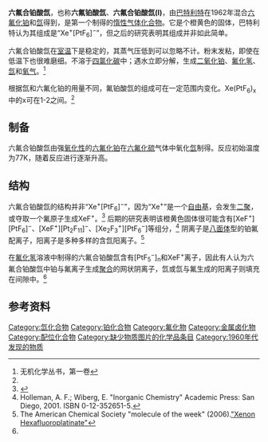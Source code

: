{{chembox
|Name=六氟合铂酸氙
|ImageFile= Xenon-hexafluoroplatinate-3D-vdW.png
|ImageSize=
|IUPACName=
|OtherNames=六氟铂酸氙、六氟合铂酸氙(I)
|Section1={{Chembox Identifiers
| CASNo = 12062-18-9
| CASNo_Ref = {{cascite|correct|CAS}}
| PubChem = 
| RTECS  =  
| SMILES = [Xe+].F[Pt-](F)(F)(F)(F)F
}}
|Section2={{Chembox Properties
|  Formula = Xe<sup>+</sup>[PtF<sub>6</sub>]<sup>−</sup>
|  MolarMass = 440.367
|  Appearance=橙黄色固体
|  Density= 
|  MeltingPt= 分解
|  BoilingPt=
|  Solubility= 遇水分解
  }}
|Section3={{Chembox Hazards
|  EUClass = 
|  ExternalMSDS = 
|  FlashPt= 
|  Autoignition=
  }}
|Section4 = {{Chembox Other
|  OtherAnions = 
|  OtherCations = }}
}}

'''六氟合铂酸氙'''，也称'''六氟铂酸氙'''、'''六氟合铂酸氙(I)'''，由[[巴特利特|巴特利特]]在1962年混合[[六氟化铂|六氟化铂]]和[[氙|氙]]得到，是第一个制得的[[惰性气体化合物|惰性气体化合物]]。它是个橙黄色的固体，巴特利特认为其组成是“Xe<sup>+</sup>[PtF<sub>6</sub>]<sup>−</sup>”，但之后的研究表明其组成并非如此简单。

六氟合铂酸氙在[[室温|室温]]下是稳定的，其蒸气压低到可以忽略不计。粉末发粘，即使在低温下也很难磨细。不溶于[[四氯化碳|四氯化碳]]中；遇水立即分解，生成[[二氧化铂|二氧化铂]]、[[氟化氢|氟化氢]]、[[氙|氙]]和[[氧|氧气]]。<ref name="wj">无机化学丛书，第一卷</ref>

根据氙和六氟化铂的用量不同，氟铂酸氙的组成可在一定范围内变化。Xe(PtF<sub>6</sub>)<sub>x</sub>中的x可在1-2之间。<ref name="wj" />

== 制备 ==
{{seealso|稀有气体化合物}}
六氟合铂酸氙由强[[氧化性|氧化性]]的[[六氟化铂|六氟化铂]]在[[六氟化硫|六氟化硫]]气体中氧化[[氙|氙]]制得。反应初始温度为77K，随着反应进行逐渐升高。

== 结构 ==
六氟合铂酸氙的结构并非“Xe<sup>+</sup>[PtF<sub>6</sub>]<sup>−</sup>”，因为“Xe<sup>+</sup>”是一个[[自由基|自由基]]，会发生[[二聚|二聚]]，或夺取一个氟原子生成XeF<sup>+</sup>。<ref name="grahm">{{cite journal | last = Graham | first = L. | coauthors = Graudejus, O., Jha N.K., and Bartlett, N. | year = 2000 | title = Concerning the nature of XePtF<sub>6</sub> | url = https://archive.org/details/sim_coordination-chemistry-reviews_2000-02_197/page/321 | journal = Coordination Chemistry Reviews | volume = 197 | pages = 321–334 | doi = 10.1016/S0010-8545(99)00190-3}}</ref> 后期的研究表明该橙黄色固体很可能含有[XeF<sup>+</sup>][PtF<sub>6</sub>]<sup>−</sup>、[XeF<sup>+</sup>][Pt<sub>2</sub>F<sub>11</sub>]<sup>−</sup>、[Xe<sub>2</sub>F<sub>3</sub><sup>+</sup>][PtF<sub>6</sub><sup>−</sup>]等组分，<ref>Holleman, A. F.; Wiberg, E. "Inorganic Chemistry" Academic Press: San Diego, 2001. ISBN 0-12-352651-5.</ref> 阴离子是[[八面体|八面体]]型的铂氟配离子，阳离子是多种多样的含氙阳离子。<ref name="moleculeofweek">The American Chemical Society "molecule of the week" (2006).[http://www.chemistry.org/portal/a/c/s/1/acsdisplay.html?DOC=HomeMolecule%5Carchive%5Cmotw_xenonhexafluoroplatinate_arch.html# "Xenon Hexafluoroplatinate"]{{Dead link|date=2019年12月 |bot=InternetArchiveBot |fix-attempted=yes }}</ref>

在[[氟化氢|氟化氢]]溶液中制得的六氟合铂酸氙含有[PtF<sub>5</sub><sup>−</sup>]<sub>n</sub>和XeF<sup>+</sup>离子，因此有人认为六氟合铂酸氙中铂与氟离子生成[[聚合|聚合]]的网状阴离子，氙或氙与氟生成的阳离子则填充在间隙中。<ref name="grahm" />

== 参考资料 ==
{{reflist}}

[[Category:氙化合物|Category:氙化合物]]
[[Category:铂化合物|Category:铂化合物]]
[[Category:氟化物|Category:氟化物]]
[[Category:金属卤化物|Category:金属卤化物]]
[[Category:配位化合物|Category:配位化合物]]
[[Category:缺少物质图片的化学品条目|Category:缺少物质图片的化学品条目]]
[[Category:1960年代发现的物质|Category:1960年代发现的物质]]

{{氙化合物}}
